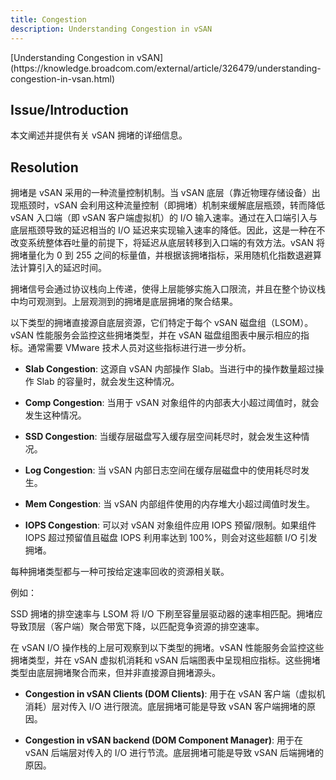 ```yaml
---
title: Congestion
description: Understanding Congestion in vSAN
---
```


<Callout title="via">
  [Understanding Congestion in
  vSAN](https://knowledge.broadcom.com/external/article/326479/understanding-congestion-in-vsan.html)
</Callout>

## Issue/Introduction

本文阐述并提供有关 vSAN 拥堵的详细信息。

## Resolution

拥堵是 vSAN 采用的一种流量控制机制。当 vSAN 底层（靠近物理存储设备）出现瓶颈时，vSAN 会利用这种流量控制（即拥堵）机制来缓解底层瓶颈，转而降低 vSAN 入口端（即 vSAN 客户端虚拟机）的 I/O 输入速率。通过在入口端引入与底层瓶颈导致的延迟相当的 I/O 延迟来实现输入速率的降低。因此，这是一种在不改变系统整体吞吐量的前提下，将延迟从底层转移到入口端的有效方法。vSAN 将拥堵量化为 0 到 255 之间的标量值，并根据该拥堵指标，采用随机化指数退避算法计算引入的延迟时间。

拥堵信号会通过协议栈向上传递，使得上层能够实施入口限流，并且在整个协议栈中均可观测到。上层观测到的拥堵是底层拥堵的聚合结果。

以下类型的拥堵直接源自底层资源，它们特定于每个 vSAN 磁盘组（LSOM）。vSAN 性能服务会监控这些拥堵类型，并在 vSAN 磁盘组图表中展示相应的指标。通常需要 VMware 技术人员对这些指标进行进一步分析。

- **Slab Congestion**: 这源自 vSAN 内部操作 Slab。当进行中的操作数量超过操作 Slab 的容量时，就会发生这种情况。

- **Comp Congestion**: 当用于 vSAN 对象组件的内部表大小超过阈值时，就会发生这种情况。

- **SSD Congestion**: 当缓存层磁盘写入缓存层空间耗尽时，就会发生这种情况。

- **Log Congestion**: 当 vSAN 内部日志空间在缓存层磁盘中的使用耗尽时发生。

- **Mem Congestion**: 当 vSAN 内部组件使用的内存堆大小超过阈值时发生。

- **IOPS Congestion**: 可以对 vSAN 对象组件应用 IOPS 预留/限制。如果组件 IOPS 超过预留值且磁盘 IOPS 利用率达到 100%，则会对这些超额 I/O 引发拥堵。

每种拥堵类型都与一种可按给定速率回收的资源相关联。

例如：

SSD 拥堵的排空速率与 LSOM 将 I/O 下刷至容量层驱动器的速率相匹配。拥堵应导致顶层（客户端）聚合带宽下降，以匹配竞争资源的排空速率。

在 vSAN I/O 操作栈的上层可观察到以下类型的拥堵。vSAN 性能服务会监控这些拥堵类型，并在 vSAN 虚拟机消耗和 vSAN 后端图表中呈现相应指标。这些拥堵类型由底层拥堵聚合而来，但并非直接源自拥堵源头。

- **Congestion in vSAN Clients (DOM Clients)**: 用于在 vSAN 客户端（虚拟机消耗）层对传入 I/O 进行限流。底层拥堵可能是导致 vSAN 客户端拥堵的原因。

- **Congestion in vSAN backend (DOM Component Manager)**: 用于在 vSAN 后端层对传入的 I/O 进行节流。底层拥堵可能是导致 vSAN 后端拥堵的原因。
